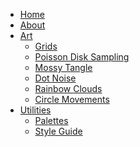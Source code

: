 - [Home](/)
- [About](/about)
- [Art](/art)
  - [Grids](/art/grids)
  - [Poisson Disk Sampling](/art/poisson-disk-sampling)
  - [Mossy Tangle](/art/mossy-tangle)
  - [Dot Noise](/art/dot-noise)
  - [Rainbow Clouds](/art/rainbow-clouds)
  - [Circle Movements](/art/circle-movements)
- [Utilities](/utilities)
  - [Palettes](/utilities/palettes)
  - [Style Guide](/utilities/style-guide)